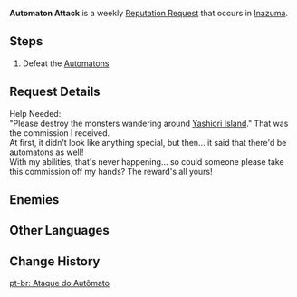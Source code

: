 {{Quest Infobox
|id            = 
|image         = NPC Satou Thumb.png
|type          = Request
|region        = Inazuma
|summary       = Defeat the automatons roaming on Yashiori Island.
|startLocation = [[Yashiori Island]], [[Inazuma]]
|characters    = Traveler
|rep           = Inazuma
|mora          = 20,000
}}
'''Automaton Attack''' is a weekly [[Reputation Request]] that occurs in [[Inazuma]].

==Steps==
{{Quest Description|[[Yashiori Island]] is experiencing a spot of automaton-related trouble. [[Satou]] hopes that someone can help quell the trouble.}}
#Defeat the [[Automatons]]

==Request Details==
Help Needed:<br />
"Please destroy the monsters wandering around [[Yashiori Island]]." That was the commission I received.<br />
At first, it didn't look like anything special, but then... it said that there'd be automatons as well!<br />
With my abilities, that's never happening... so could someone please take this commission off my hands? The reward's all yours!

==Enemies==
{{Enemies|Ruin Guard,Ruin Cruiser}}

==Other Languages==
{{Other Languages
|en      = Automaton Attack
|zhs     = 自律机关引起的混乱
|zhs_rm  = Zìlǜ Jīguān Yǐnqǐ De Hǔnluàn
|zht     = 自律機關引起的混亂
|zht_rm  = Zìlǜ Jīguān Yǐnqǐ De Hǔnluàn
|zh_tl   = Confusion by Automatons
|ja      = 自律装置が起こした混乱
|ja_rm   = Jiritsu Souchi ga Okoshita Konran
|ja_tl   = Chaos Caused by Autonomous Devices
|ko      = 자동 장치가 일으킨 혼란
|ko_rm   = 
|ko_tl   = 
|es      = Ataque autómata
|es_tl   = Automaton Attack
|fr      = Automates en plein tohu-bohu
|fr_tl   = Automatons in the Midst of a Hustle and Bustle
|ru      = Атака автоматонов
|ru_tl   = 
|th      = ความโกลาหลที่เกิดจากจักรกลอัตโนมัติ
|th_rm   = 
|th_tl   = 
|vi      = Cơ Quan Tự Động Gây Rối
|vi_tl   = 
|de      = Automata-Angriff
|de_tl   = Automata-Attack
|id      = Serangan Automaton
|id_tl   = Automaton Attack
|pt      = Ataque do Autômato
|pt_tl   = Automaton Attack
}}

==Change History==
{{Change History|2.0}}
[[pt-br: Ataque do Autômato]]